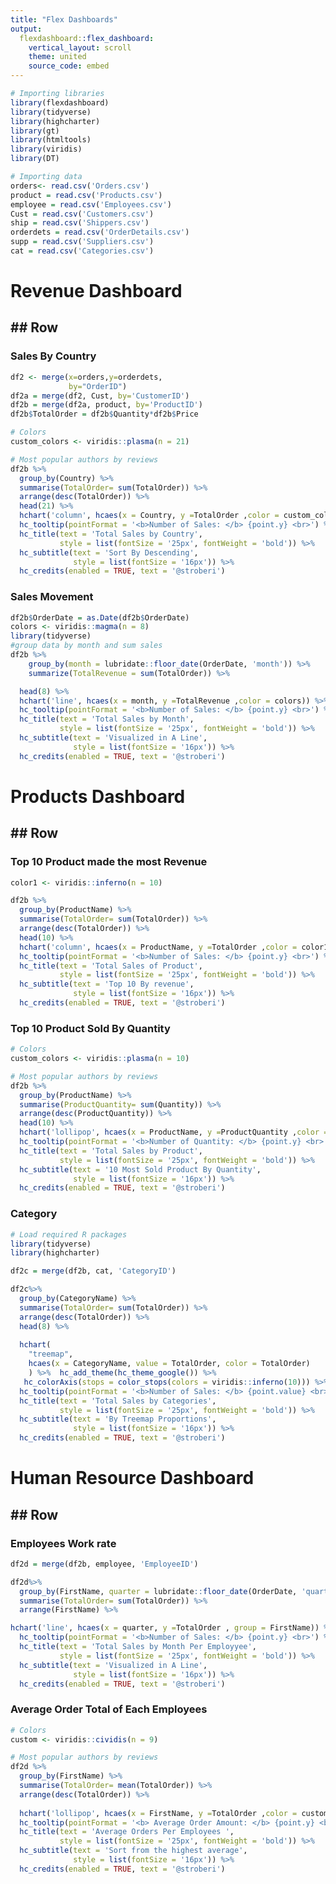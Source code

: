 ---
title: "Flex Dashboards"
output: 
  flexdashboard::flex_dashboard:
    vertical_layout: scroll
    theme: united
    source_code: embed
---

```{r setup, include=FALSE}
# Importing libraries
library(flexdashboard)
library(tidyverse)
library(highcharter)
library(gt)
library(htmltools)
library(viridis)
library(DT)
```


```{r, include = FALSE}
# Importing data
orders<- read.csv('Orders.csv')
product = read.csv('Products.csv')
employee = read.csv('Employees.csv')
Cust = read.csv('Customers.csv')
ship = read.csv('Shippers.csv')
orderdets = read.csv('OrderDetails.csv')
supp = read.csv('Suppliers.csv')
cat = read.csv('Categories.csv')

```
 

Revenue Dashboard {data-orientation=columns}
=======================================================================


## Row 
-----------------------------------------------------------------------

### Sales By Country {data-width=1440}

```{r, include = FALSE}

df2 <- merge(x=orders,y=orderdets, 
             by="OrderID")
df2a = merge(df2, Cust, by='CustomerID')
df2b = merge(df2a, product, by='ProductID')
df2b$TotalOrder = df2b$Quantity*df2b$Price

```

```{r}
# Colors
custom_colors <- viridis::plasma(n = 21)

# Most popular authors by reviews
df2b %>% 
  group_by(Country) %>% 
  summarise(TotalOrder= sum(TotalOrder)) %>% 
  arrange(desc(TotalOrder)) %>% 
  head(21) %>% 
  hchart('column', hcaes(x = Country, y =TotalOrder ,color = custom_colors)) %>%   hc_add_theme(hc_theme_google()) %>% 
  hc_tooltip(pointFormat = '<b>Number of Sales: </b> {point.y} <br>') %>% 
  hc_title(text = 'Total Sales by Country',
           style = list(fontSize = '25px', fontWeight = 'bold')) %>% 
  hc_subtitle(text = 'Sort By Descending',
              style = list(fontSize = '16px')) %>% 
  hc_credits(enabled = TRUE, text = '@stroberi')
```

### Sales Movement {data-width=1440}

```{r}
df2b$OrderDate = as.Date(df2b$OrderDate)
colors <- viridis::magma(n = 8)
library(tidyverse)
#group data by month and sum sales
df2b %>% 
    group_by(month = lubridate::floor_date(OrderDate, 'month')) %>%
    summarize(TotalRevenue = sum(TotalOrder)) %>% 

  head(8) %>% 
  hchart('line', hcaes(x = month, y =TotalRevenue ,color = colors)) %>%   hc_add_theme(hc_theme_google()) %>% 
  hc_tooltip(pointFormat = '<b>Number of Sales: </b> {point.y} <br>') %>% 
  hc_title(text = 'Total Sales by Month',
           style = list(fontSize = '25px', fontWeight = 'bold')) %>% 
  hc_subtitle(text = 'Visualized in A Line',
              style = list(fontSize = '16px')) %>% 
  hc_credits(enabled = TRUE, text = '@stroberi')

```


Products Dashboard {data-orientation=columns}
=======================================================================


## Row
-----------------------------------------------------------------------

### Top 10 Product made the most Revenue {data-width=800}

```{r}

color1 <- viridis::inferno(n = 10)

df2b %>% 
  group_by(ProductName) %>% 
  summarise(TotalOrder= sum(TotalOrder)) %>% 
  arrange(desc(TotalOrder)) %>% 
  head(10) %>% 
  hchart('column', hcaes(x = ProductName, y =TotalOrder ,color = color1)) %>%   hc_add_theme(hc_theme_google()) %>% 
  hc_tooltip(pointFormat = '<b>Number of Sales: </b> {point.y} <br>') %>% 
  hc_title(text = 'Total Sales of Product',
           style = list(fontSize = '25px', fontWeight = 'bold')) %>% 
  hc_subtitle(text = 'Top 10 By revenue',
              style = list(fontSize = '16px')) %>% 
  hc_credits(enabled = TRUE, text = '@stroberi')
```

### Top 10 Product Sold By Quantity

```{r}
# Colors
custom_colors <- viridis::plasma(n = 10)

# Most popular authors by reviews
df2b %>% 
  group_by(ProductName) %>% 
  summarise(ProductQuantity= sum(Quantity)) %>% 
  arrange(desc(ProductQuantity)) %>% 
  head(10) %>% 
  hchart('lollipop', hcaes(x = ProductName, y =ProductQuantity ,color = custom_colors)) %>%   hc_add_theme(hc_theme_google()) %>% 
  hc_tooltip(pointFormat = '<b>Number of Quantity: </b> {point.y} <br>') %>% 
  hc_title(text = 'Total Sales by Product',
           style = list(fontSize = '25px', fontWeight = 'bold')) %>% 
  hc_subtitle(text = '10 Most Sold Product By Quantity',
              style = list(fontSize = '16px')) %>% 
  hc_credits(enabled = TRUE, text = '@stroberi')

```

### Category

```{r}
# Load required R packages
library(tidyverse)
library(highcharter) 

df2c = merge(df2b, cat, 'CategoryID')

df2c%>% 
  group_by(CategoryName) %>% 
  summarise(TotalOrder= sum(TotalOrder)) %>% 
  arrange(desc(TotalOrder)) %>% 
  head(8) %>% 
  
  hchart(
    "treemap", 
    hcaes(x = CategoryName, value = TotalOrder, color = TotalOrder)
    ) %>%  hc_add_theme(hc_theme_google()) %>% 
   hc_colorAxis(stops = color_stops(colors = viridis::inferno(10))) %>%
  hc_tooltip(pointFormat = '<b>Number of Sales: </b> {point.value} <br>') %>% 
  hc_title(text = 'Total Sales by Categories',
           style = list(fontSize = '25px', fontWeight = 'bold')) %>% 
  hc_subtitle(text = 'By Treemap Proportions',
              style = list(fontSize = '16px')) %>% 
  hc_credits(enabled = TRUE, text = '@stroberi')

```

Human Resource Dashboard {data-orientation=columns}
=======================================================================


## Row
-----------------------------------------------------------------------

### Employees Work rate {data-width=800}

```{r}
df2d = merge(df2b, employee, 'EmployeeID')

df2d%>% 
  group_by(FirstName, quarter = lubridate::floor_date(OrderDate, 'quarter')) %>% 
  summarise(TotalOrder= sum(TotalOrder)) %>% 
  arrange(FirstName) %>%

hchart('line', hcaes(x = quarter, y =TotalOrder , group = FirstName)) %>%   hc_add_theme(hc_theme_google()) %>% 
  hc_tooltip(pointFormat = '<b>Number of Sales: </b> {point.y} <br>') %>% 
  hc_title(text = 'Total Sales by Month Per Employyee',
           style = list(fontSize = '25px', fontWeight = 'bold')) %>% 
  hc_subtitle(text = 'Visualized in A Line',
              style = list(fontSize = '16px')) %>% 
  hc_credits(enabled = TRUE, text = '@stroberi')
```

### Average Order Total of Each Employees

```{r}
# Colors
custom <- viridis::cividis(n = 9)

# Most popular authors by reviews
df2d %>% 
  group_by(FirstName) %>% 
  summarise(TotalOrder= mean(TotalOrder)) %>% 
  arrange(desc(TotalOrder)) %>% 
   
  hchart('lollipop', hcaes(x = FirstName, y =TotalOrder ,color = custom)) %>%   hc_add_theme(hc_theme_google()) %>% 
  hc_tooltip(pointFormat = '<b> Average Order Amount: </b> {point.y} <br>') %>% 
  hc_title(text = 'Average Orders Per Employees ',
           style = list(fontSize = '25px', fontWeight = 'bold')) %>% 
  hc_subtitle(text = 'Sort from the highest average',
              style = list(fontSize = '16px')) %>% 
  hc_credits(enabled = TRUE, text = '@stroberi')
```


